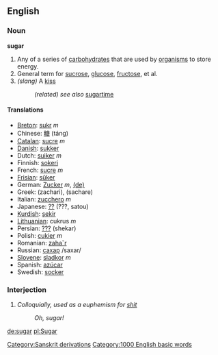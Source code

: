 ==English==
===Noun===
'''sugar'''

#Any of a series of [[carbohydrate]]s that are used by [[organism]]s to store energy.
#General term for [[sucrose]], [[glucose]], [[fructose]], et al.
# ''(slang)'' A [[kiss]]
#: ''(related) see also'' [[sugartime]]

==== Translations ====

* [[Breton]]: [[sukr]] ''m''
* Chinese: [[糖]] (táng)
* [[Catalan]]: [[sucre]] ''m''
* [[Danish]]: [[sukker]]
* Dutch: [[suiker]] ''m''
* Finnish: [[sokeri]]
* French: [[sucre]] ''m''
* [[Frisian]]: [[sûker]]
* German: [[Zucker]] ''m'', [[:de:Zucker|(de)]]
* Greek: (zachari), (sachare)
* Italian: [[zucchero]] ''m''
* Japanese: [[??]] (???, satou)
*[[Kurdish]]: [[şekir]]
* [[Lithuanian]]: cukrus ''m''
* Persian: [[???]] (shekar)
* Polish: [[cukier]] ''m''
* Romanian: [[zaha˘r]]
* Russian: [[сахар]] /saxar/
* [[Slovene]]: [[sladkor]] ''m''
* Spanish: [[azúcar]]
* Swedish: [[socker]]

=== Interjection ===
# ''Colloquially, used as a euphemism for [[shit]]''
#: ''Oh, sugar!''

[[Category:Sanskrit derivations]]
[[Category:1000 English basic words]]

[[de:sugar]]
[[pl:Sugar]]